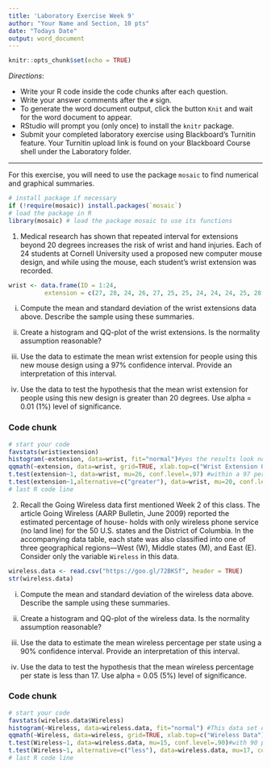 ```yaml
---
title: 'Laboratory Exercise Week 9'
author: "Your Name and Section, 10 pts"
date: "Todays Date"
output: word_document
---
```


```r
knitr::opts_chunk$set(echo = TRUE)
```

*Directions*: 

* Write your R code inside the code chunks after each question.
* Write your answer comments after the `#` sign.
* To generate the word document output, click the button `Knit` and wait for the word document to appear.
* RStudio will prompt you (only once) to install the `knitr` package.
* Submit your completed laboratory exercise using Blackboard's Turnitin feature. Your Turnitin upload link is found on your Blackboard Course shell under the Laboratory folder.

***

For this exercise, you will need to use the package `mosaic` to find numerical and graphical summaries.


```r
# install package if necessary
if (!require(mosaic)) install.packages(`mosaic`)
# load the package in R
library(mosaic) # load the package mosaic to use its functions
```

1. Medical research has shown that repeated interval for extensions beyond 20 degrees increases the risk of wrist and hand injuries. Each of 24 students at Cornell University used a proposed new computer mouse design, and while using the mouse, each student's wrist extension was recorded. 

```r
wrist <- data.frame(ID = 1:24,
          extension = c(27, 28, 24, 26, 27, 25, 25, 24, 24, 24, 25, 28, 22, 25, 24, 28, 27, 26, 31, 25, 28, 27, 27, 25))
```

  i) Compute the mean and standard deviation of the wrist extensions data above. Describe the sample using these summaries.  
 
  ii) Create a histogram and QQ-plot of the wrist extensions. Is the normality assumption reasonable?  
  
  iii) Use the data to estimate the mean wrist extension for people using this new mouse design using a 97\% confidence interval. Provide an interpretation of this interval.  
  
  
  iv) Use the data to test the hypothesis that the mean wrist extension for people using this new design is greater than 20 degrees. Use alpha = 0.01 (1\%) level of significance.  
  
  
  
### Code chunk
```r
# start your code
favstats(wrist$extension)
histogram(~extension, data=wrist, fit="normal")#yes the results look normally distributed
qqmath(~extension, data=wrist, grid=TRUE, xlab.top=c("Wrist Extension QQ"))
t.test(extension~1, data=wrist, mu=26, conf.level=.97) #within a 97 percent confidence interval, the mean is between 24.99393 and 26.83941. It is very likely that with 97% certainty that the true mean is between these two values
t.test(extension~1,alternative=c("greater"), data=wrist, mu=20, conf.level=.99) #the p-value is astronomically small, indicating a certainty that the mean is greater than 20 degrees,
# last R code line
```
	

2. Recall the Going Wireless data first mentioned Week 2 of this class. The article Going Wireless (AARP Bulletin, June 2009) reported the estimated percentage of house- holds with only wireless phone service (no land line) for the 50 U.S. states and the District of Columbia. In the accompanying data table, each state was also classified into one of three geographical regions—West (W), Middle states (M), and East (E). Consider only the variable `Wireless` in this data.

```r
wireless.data <- read.csv("https://goo.gl/72BKSf", header = TRUE)
str(wireless.data)

```

  i) Compute the mean and standard deviation of the wireless data above. Describe the sample using these summaries.  
 
  ii) Create a histogram and QQ-plot of the wireless data. Is the normality assumption reasonable?  
	
  iii) Use the data to estimate the mean wireless percentage per state using a 90\% confidence interval. Provide an interpretation of this interval.  
  
  
  iv) Use the data to test the hypothesis that the mean  wireless percentage per state is less than 17. Use alpha = 0.05 (5\%) level of significance.  
  
  
  
### Code chunk
```r
# start your code
favstats(wireless.data$Wireless)
histogram(~Wireless, data=wireless.data, fit="normal") #This data set does not sufficiently satisfy a normal distributive property.
qqmath(~Wireless, data=wireless, grid=TRUE, xlab.top=c("Wireless Data"))
t.test(Wireless~1, data=wireless.data, mu=15, conf.level=.90)#with 90 percent certainty, the actual mean of the population is between 13.56148 and 16.06989
t.test(Wireless~1, alternative=c("less"), data=wireless.data, mu=17, conf.level=.95)	
# last R code line
```
